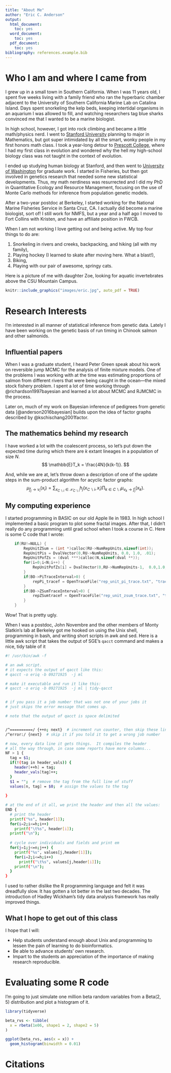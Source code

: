 ```yaml
---
title: "About Me"
author: "Eric C. Anderson"
output:
  html_document:
    toc: yes
  word_document:
    toc: yes
  pdf_document:
    toc: yes
bibliography: references.example.bib
---
```


# Who I am and where I came from

I grew up in a small town in Southern California. When I was 11 years old, I spent five weeks living with a family friend who ran the hyperbaric chamber adjacent to the University of Southern California Marine Lab on Catalina Island. Days spent snorkeling the kelp beds, keeping intertidal organisms in an aquarium I was allowed to fill, and watching researchers tag blue sharks convinced me that I wanted to be a marine biologist.

In high school, however, I got into rock climbing and became a little math/physics nerd. I went to [Stanford University](https://www.stanford.edu/) planning to major in Mathematics, but got super intimidated by all the smart, wonky people in my first honors math class. I took a year-long detour to [Prescott College](https://www.prescott.edu/), where I had my first class in evolution and wondered why the hell my high-school biology class was not taught in the context of evolution.

I ended up studying human biology at Stanford, and then went to [University of Washington](https://www.washington.edu/) for graduate work. I started in Fisheries, but then got involved in genetics research that needed some new statistical developments. Thus, my math nerdiness was resurrected and I did my PhD in Quantitative Ecology and Resource Management, focusing on the use of Monte Carlo methods for inference from population genetic models.

After a two-year postdoc at Berkeley, I started working for the National Marine Fisheries Service in Santa Cruz, CA. I actually did become a marine biologist, sort of! I still work for NMFS, but a year and a half ago I moved to Fort Collins with Kristen, and have an affiliate position in FWCB.

When I am not working I love getting out and being active. My top four things to do are:

1.  Snorkeling in rivers and creeks, backpacking, and hiking (all with my family),
2.  Playing hockey (I learned to skate after moving here. What a blast!),
3.  Biking,
4.  Playing with our pair of awesome, springy cats.

Here is a picture of me with daughter Zoe, looking for aquatic invertebrates above the CSU Mountain Campus.

```r
knitr::include_graphics("images/eric.jpg", auto_pdf = TRUE)
```

# Research Interests

I'm interested in all manner of statistical inference from genetic data. Lately I have been working on the genetic basis of run timing in Chinook salmon and other salmonids.

## Influential papers

When I was a graduate student, I heard Peter Green speak about his work on reversible jump MCMC for the analysis of finite mixture models. One of the problems I was working with at the time was estimating proportions of salmon from different rivers that were being caught in the ocean---the mixed stock fishery problem. I spent a lot of time working through @richardson1997bayesian and learned a lot about MCMC and RJMCMC in the process.

Later on, much of my work on Bayesian inference of pedigrees from genetic data [@anderson2016bayesian] builds upon the idea of factor graphs described by @kschischang2001factor.

## The mathematics behind my research

I have worked a lot with the coalescent process, so let's put down the expected time during which there are $k$ extant lineages in a population of size $N$. $$
\mathbb{E}T_k = \frac{4N}{k(k-1)}.
$$

And, while we are at, let's throw down a description of one of the update steps in the sum-product algorithm for acyclic factor graphs: $$
\mu_{f_j\longrightarrow v_i}(x_i) =  
\sum_{x_{C\backslash i} \in \mathcal{X}_{C\backslash i}}
h_j(x_{C\backslash i}, x_i) \prod_{k\in C\backslash i} \mu_{v_k\longrightarrow f_j}(x_k).
$$

## My computing experience

I started programming in BASIC on our old Apple IIe in 1983. In high school I implemented a basic program to plot some fractal images. After that, I didn't really do any programming until grad school when I took a course in C. Here is some C code that I wrote:

``` c
    if(RU!=NULL) {
        RepUnitZSum = (int *)calloc(RU->NumRepUnits,sizeof(int));
        RepUnitPis = DvalVector(0,RU->NumRepUnits, 0.0, 1.0, .01);
        RepUnitPofZs = (dval ***)calloc(N,sizeof(dval **));
        for(i=0;i<N;i++) {
            RepUnitPofZs[i] = DvalVector(0,RU->NumRepUnits-1,  0.0,1.0,   -1);  /* no histograms for these */
        }
        if(BO->PiTraceInterval>0) {
            repPi_tracef = OpenTraceFile("rep_unit_pi_trace.txt", "trace file of reporting unit Pi values from gsi_sim.", Baselines, BO, RU, BO->PiTraceInterval);
        }
        if(BO->ZSumTraceInterval>0) {
            repZSumtracef = OpenTraceFile("rep_unit_zsum_trace.txt", "trace file of reporting unit ZSum values from gsi_sim.", Baselines, BO, RU, BO->ZSumTraceInterval);
        }
    }
```

Wow! That is pretty ugly.

When I was a postdoc, John Novembre and the other members of Monty Slatkin's lab at Berkeley got me hooked on using the Unix shell, programming in bash, and writing short scripts in awk and sed. Here is a little awk script that takes the output of SGE's `qacct` command and makes a nice, tidy table of it

``` sh
#! /usr/bin/awk -f

# an awk script. 
# it expects the output of qacct like this:
# qacct -o eriq -b 09271925  -j ml

# make it executable and run it like this:
# qacct -o eriq -b 09271925  -j ml | tidy-qacct


# if you pass it a job number that was not one of your jobs it 
# just skips the error message that comes up.  

# note that the output of qacct is space delimited


/^==========/ {++n; next}  # increment run counter, then skip these lines
/^error:/ {next}  # skip it if you told it to get a wrong job number

# now, every data line it gets things.  It compiles the header 
# all the way through, in case some reports have more columns...
NF > 1 {
  tag = $1;
  if(!(tag in header_vals)) {
    header[++h] = tag;
    header_vals[tag]++;
  }
  $1 = "";  # remove the tag from the full line of stuff
  values[n, tag] = $0;  # assign the values to the tag
  
}

# at the end of it all, we print the header and then all the values:
END {
  # print the header
  printf("%s", header[1]);
  for(i=2;i<=h;i++) 
    printf("\t%s", header[i]);
  printf("\n");
  
  # cycle over individuals and fields and print em
  for(j=1;j<=n;j++) {
    printf("%s", values[j,header[1]]);
    for(i=2;i<=h;i++) 
      printf("\t%s", values[j,header[i]]);
    printf("\n");
  }
}
```

I used to rather dislike the R programming language and felt it was dreadfully slow. It has gotten a lot better in the last two decades. The introduction of Hadley Wickham's tidy data analysis framework has really improved things.

## What I hope to get out of this class

I hope that I will:

-   Help students understand enough about Unix and programming to lessen the pain of learning to do bioinformatics.
-   Be able to advance students' own research.
-   Impart to the students an appreciation of the importance of making research reproducible.

# Evaluating some R code

I'm going to just simulate one million beta random variables from a $\mathrm{Beta}(2,5)$ distribution and plot a histogram of it.

```r
library(tidyverse)

beta_rvs <- tibble(
  x = rbeta(1e06, shape1 = 2, shape2 = 5)
)

ggplot(beta_rvs, aes(x = x)) +
  geom_histogram(binwidth = 0.01)
```

# Citations
